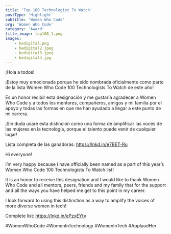 ```yaml
---
title: 'Top 100 Technologist To Watch' 
postType: 'Highlight'
subtitle: 'Women Who Code'
org: 'Women Who Code'
category: 'Award' 
title_image: top100_1.png
images: 
    - bedigital.png
    - bedigital2.jpeg
    - bedigital3.jpeg
    - bedigital4.jpg
---
```


¡Hola a todos!

¡Estoy muy emocionada porque he sido nombrada oficialmente como parte de la lista Women Who Code 100 Technologists To Watch de este año!

Es un honor recibir esta designación y me gustaría agradecer a Women Who Code y a todos los mentores, compañeros, amigos y mi familia por el apoyo y todas las formas en que me han ayudado a llegar a este punto de mi carrera.

¡Sin duda usaré esta distinción como una forma de amplificar las voces de las mujeres en la tecnología, porque el talento puede venir de cualquier lugar!

Lista completa de las ganadoras: https://lnkd.in/e7BET-Ru


Hi everyone!

I’m very happy because I have officially been named as a part of this year’s Women Who Code 100 Technologists To Watch list!

It is an honor to receive this designation and I would like to thank Women Who Code and all mentors, peers, friends and my family that for the support and all the ways you have helped me get to this point in my career.

I look forward to using this distinction as a way to amplify the voices of more diverse women in tech!

Complete list: https://lnkd.in/ePzxEYtv


#WomenWhoCode
#WomenInTechnology
#WomenInTech
#ApplaudHer